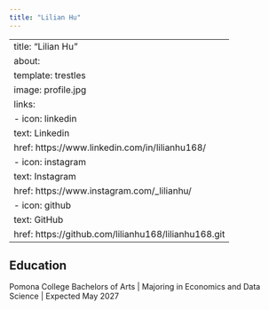 ```yaml
---
title: "Lilian Hu"
---
```


---
title: "Lilian Hu"
about:
  template: trestles
  image: profile.jpg
  links:
    - icon: linkedin
      text: Linkedin
      href: https://www.linkedin.com/in/lilianhu168/
    - icon: instagram 
      text: Instagram 
      href: https://www.instagram.com/_lilianhu/
    - icon: github 
      text: GitHub
      href: https://github.com/lilianhu168/lilianhu168.git
---

## Education

Pomona College 
Bachelors of Arts | Majoring in Economics and Data Science | Expected May 2027 


